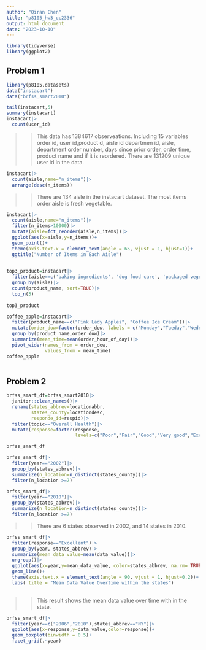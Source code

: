 ```yaml
---
author: "Qiran Chen"
title: "p8105_hw3_qc2336"
output: html_document
date: "2023-10-10"
---
```


```r
library(tidyverse)
library(ggplot2)
```

## Problem 1


```r
library(p8105.datasets)
data("instacart")
data("brfss_smart2010")
```

```r
tail(instacart,5)
summary(instacart)
instacart|> 
  count(user_id)
```
>> This data has 1384617 observeations. Including 15 variables order id, user id,product d, aisle id departmen id, aisle, department order number, days since prior order, order time, product name and if it is reordered. There are 131209 unique user id in the data.


```r
instacart|>
  count(aisle,name="n_items")|>
  arrange(desc(n_items))

```
>> There are 134 aisle in the instacart dataset. The most items order aisle is fresh vegetable.

```r
instacart|>
  count(aisle,name="n_items")|>
  filter(n_items>10000)|>
  mutate(aisle=fct_reorder(aisle,n_items))|>
  ggplot(aes(x=aisle,y=n_items))+
  geom_point()+
  theme(axis.text.x = element_text(angle = 65, vjust = 1, hjust=1))+
  ggtitle("Number of Items in Each Aisle")
  
```

```r
top3_product=instacart|>
  filter(aisle==c('baking ingredients', 'dog food care', 'packaged vegetables fruits'))|>
  group_by(aisle)|>
  count(product_name, sort=TRUE)|>
  top_n(3)
  
top3_product
```


```r
coffee_apple=instacart|>
  filter(product_name==c("Pink Lady Apples", "Coffee Ice Cream"))|>
  mutate(order_dow=factor(order_dow, labels = c("Monday","Tueday","Wednesday","Thursday","Friday", "Saturday", "Sunday")))|>
  group_by(product_name,order_dow)|>
  summarize(mean_time=mean(order_hour_of_day))|>
  pivot_wider(names_from = order_dow,
              values_from = mean_time)
coffee_apple
  
```
## Problem 2

```r
brfss_smart_df=brfss_smart2010|>
  janitor::clean_names()|>
  rename(states_abbrev=locationabbr,
         states_county=locationdesc,
         responde_id=respid)|>
  filter(topic=="Overall Health")|>
  mutate(response=factor(response,
                         levels=c("Poor","Fair","Good","Very good","Excellent")))

brfss_smart_df

```
```r

brfss_smart_df|>
  filter(year=="2002")|>
  group_by(states_abbrev)|>
  summarize(n_location=n_distinct(states_county))|>
  filter(n_location >=7)

brfss_smart_df|>
  filter(year=="2010")|>
  group_by(states_abbrev)|>
  summarize(n_location=n_distinct(states_county))|>
  filter(n_location >=7)

```
>> There are 6 states observed in 2002, and 14 states in 2010.

```r
brfss_smart_df|>
  filter(response=="Excellent")|>
  group_by(year, states_abbrev)|>
  summarize(mean_data_value=mean(data_value))|>
  ungroup()|>
  ggplot(aes(x=year,y=mean_data_value, color=states_abbrev, na.rm= TRUE))+
  geom_line()+
  theme(axis.text.x = element_text(angle = 90, vjust = 1, hjust=0.2))+
  labs( title = "Mean Data Value Overtime within the states") 
  
```
>>This result shows the mean data value over time with in the state.

```r
brfss_smart_df|>
  filter(year==c("2006","2010"),states_abbrev=="NY")|>
  ggplot(aes(x=response,y=data_value,color=response))+
  geom_boxplot(binwidth = 0.5)+
  facet_grid(.~year)
  
  
  
```

